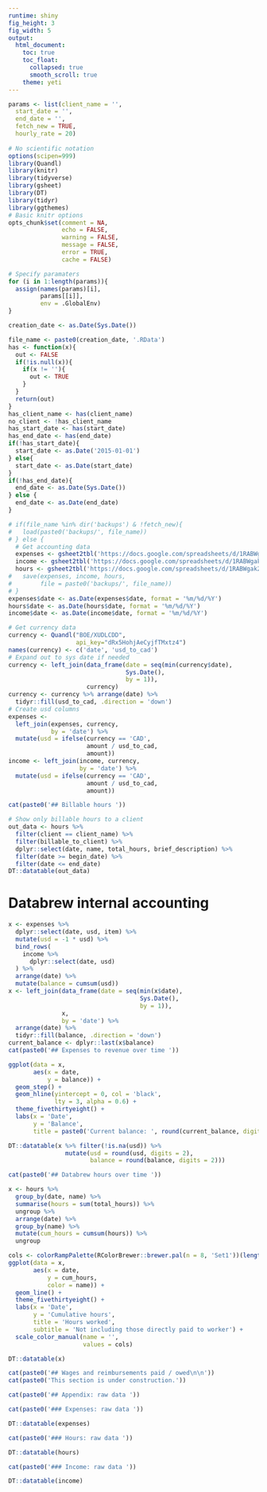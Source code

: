 ```yaml
---
runtime: shiny
fig_height: 3
fig_width: 5
output:
  html_document:
    toc: true
    toc_float:
      collapsed: true
      smooth_scroll: true
    theme: yeti
---
```


```r
params <- list(client_name = '',
  start_date = '',
  end_date = '',
  fetch_new = TRUE,
  hourly_rate = 20)
  
# No scientific notation
options(scipen=999)
library(Quandl)
library(knitr)
library(tidyverse)
library(gsheet)
library(DT)
library(tidyr)
library(ggthemes)
# Basic knitr options
opts_chunk$set(comment = NA, 
               echo = FALSE, 
               warning = FALSE, 
               message = FALSE, 
               error = TRUE, 
               cache = FALSE)
```

```r
# Specify paramaters
for (i in 1:length(params)){
  assign(names(params)[i],
         params[[i]],
         env = .GlobalEnv)
}

creation_date <- as.Date(Sys.Date())
```

```r
file_name <- paste0(creation_date, '.RData')
has <- function(x){
  out <- FALSE
  if(!is.null(x)){
    if(x != ''){
      out <- TRUE
    }
  }
  return(out)
}
has_client_name <- has(client_name)
no_client <- !has_client_name
has_start_date <- has(start_date)
has_end_date <- has(end_date)
if(!has_start_date){
  start_date <- as.Date('2015-01-01')
} else{
  start_date <- as.Date(start_date)
}
if(!has_end_date){
  end_date <- as.Date(Sys.Date())
} else {
  end_date <- as.Date(end_date)
}

# if(file_name %in% dir('backups') & !fetch_new){
#   load(paste0('backups/', file_name))
# } else {
  # Get accounting data
  expenses <- gsheet2tbl('https://docs.google.com/spreadsheets/d/1RABWgak2e2i2blu1tLUmbNHagJGrh7MPbivuXB2TCDM/edit?usp=sharing', sheetid = '')
  income <- gsheet2tbl('https://docs.google.com/spreadsheets/d/1RABWgak2e2i2blu1tLUmbNHagJGrh7MPbivuXB2TCDM/edit#gid=684913063')
  hours <- gsheet2tbl('https://docs.google.com/spreadsheets/d/1RABWgak2e2i2blu1tLUmbNHagJGrh7MPbivuXB2TCDM/edit#gid=565858805')
#   save(expenses, income, hours,
#        file = paste0('backups/', file_name))
# }
expenses$date <- as.Date(expenses$date, format = '%m/%d/%Y')
hours$date <- as.Date(hours$date, format = '%m/%d/%Y')
income$date <- as.Date(income$date, format = '%m/%d/%Y')

# Get currency data
currency <- Quandl("BOE/XUDLCDD", 
                   api_key="dRx5HohjAeCyjfTMxtz4")
names(currency) <- c('date', 'usd_to_cad')
# Expand out to sys date if needed
currency <- left_join(data_frame(date = seq(min(currency$date),
                                 Sys.Date(),
                                 by = 1)),
                      currency) 
currency <- currency %>% arrange(date) %>%
  tidyr::fill(usd_to_cad, .direction = 'down')
# Create usd columns
expenses <-
  left_join(expenses, currency,
            by = 'date') %>%
  mutate(usd = ifelse(currency == 'CAD',
                      amount / usd_to_cad,
                      amount))
income <- left_join(income, currency,
                    by = 'date') %>%
  mutate(usd = ifelse(currency == 'CAD',
                      amount / usd_to_cad,
                      amount))
```

```r
cat(paste0('## Billable hours '))
```

```r
# Show only billable hours to a client
out_data <- hours %>%
  filter(client == client_name) %>%
  filter(billable_to_client) %>%
  dplyr::select(date, name, total_hours, brief_description) %>%
  filter(date >= begin_date) %>%
  filter(date <= end_date)
DT::datatable(out_data)
```

# Databrew internal accounting {.tabset .tabset-fade .tabset-pills}


```r
x <- expenses %>%
  dplyr::select(date, usd, item) %>%
  mutate(usd = -1 * usd) %>%
  bind_rows(
    income %>%
      dplyr::select(date, usd)
  ) %>%
  arrange(date) %>%
  mutate(balance = cumsum(usd))
x <- left_join(data_frame(date = seq(min(x$date),
                                     Sys.Date(),
                                     by = 1)),
               x,
               by = 'date') %>%
  arrange(date) %>%
  tidyr::fill(balance, .direction = 'down')
current_balance <- dplyr::last(x$balance)
cat(paste0('## Expenses to revenue over time '))
```

```r
ggplot(data = x,
       aes(x = date,
           y = balance)) +
  geom_step() +
  geom_hline(yintercept = 0, col = 'black',
             lty = 3, alpha = 0.6) +
  theme_fivethirtyeight() +
  labs(x = 'Date',
       y = 'Balance',
       title = paste0('Current balance: ', round(current_balance, digits = 2), ' USD'))
```


```r
DT::datatable(x %>% filter(!is.na(usd)) %>%
                mutate(usd = round(usd, digits = 2),
                       balance = round(balance, digits = 2)))
```



```r
cat(paste0('## Databrew hours over time '))
```

```r
x <- hours %>%
  group_by(date, name) %>%
  summarise(hours = sum(total_hours)) %>%
  ungroup %>%
  arrange(date) %>%
  group_by(name) %>%
  mutate(cum_hours = cumsum(hours)) %>%
  ungroup

cols <- colorRampPalette(RColorBrewer::brewer.pal(n = 8, 'Set1'))(length(unique(x$name)))
ggplot(data = x,
       aes(x = date,
           y = cum_hours,
           color = name)) +
  geom_line() +
  theme_fivethirtyeight() +
  labs(x = 'Date',
       y = 'Cumulative hours',
       title = 'Hours worked',
       subtitle = 'Not including those directly paid to worker') +
  scale_color_manual(name = '',
                     values = cols)
```


```r
DT::datatable(x)
```


```r
cat(paste0('## Wages and reimbursements paid / owed\n\n'))
cat(paste0('This section is under construction.'))
```



```r
cat(paste0('## Appendix: raw data '))
```

```r
cat(paste0('### Expenses: raw data '))
```

```r
DT::datatable(expenses)
```


```r
cat(paste0('### Hours: raw data '))
```

```r
DT::datatable(hours)
```

```r
cat(paste0('### Income: raw data '))
```

```r
DT::datatable(income)
```
